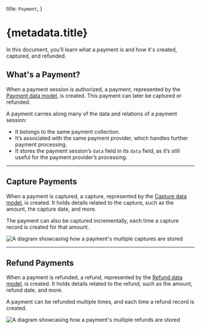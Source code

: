   title: `Payment`,
}

# {metadata.title}

In this document, you’ll learn what a payment is and how it's created, captured, and refunded.

## What's a Payment?

When a payment session is authorized, a payment, represented by the [Payment data model](/references/payment/models/Payment), is created. This payment can later be captured or refunded.

A payment carries along many of the data and relations of a payment session:

- It belongs to the same payment collection.
- It’s associated with the same payment provider, which handles further payment processing.
- It stores the payment session’s `data` field in its `data` field, as it’s still useful for the payment provider’s processing.

---

## Capture Payments

When a payment is captured, a capture, represented by the [Capture data model](/references/payment/models/Capture), is created. It holds details related to the capture, such as the amount, the capture date, and more.

The payment can also be captured incrementally, each time a capture record is created for that amount.

![A diagram showcasing how a payment's multiple captures are stored](https://res.cloudinary.com/dza7lstvk/image/upload/v1711565445/Medusa%20Resources/payment-capture_f5fve1.jpg)

---

## Refund Payments

When a payment is refunded, a refund, represented by the [Refund data model](/references/payment/models/Refund), is created. It holds details related to the refund, such as the amount, refund date, and more.

A payment can be refunded multiple times, and each time a refund record is created.

![A diagram showcasing how a payment's multiple refunds are stored](https://res.cloudinary.com/dza7lstvk/image/upload/v1711565555/Medusa%20Resources/payment-refund_lgfvyy.jpg)
